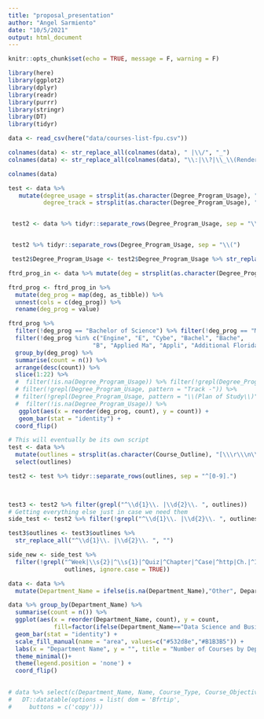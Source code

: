 ```yaml
---
title: "proposal_presentation"
author: "Angel Sarmiento"
date: "10/5/2021"
output: html_document
---
```


```r
knitr::opts_chunk$set(echo = TRUE, message = F, warning = F)
```


```r
library(here)
library(ggplot2)
library(dplyr)
library(readr)
library(purrr)
library(stringr)
library(DT)
library(tidyr)
```

```r
data <- read_csv(here("data/courses-list-fpu.csv"))
```


```r
colnames(data) <- str_replace_all(colnames(data), " |\\/", "_")
colnames(data) <- str_replace_all(colnames(data), "\\:|\\?|\\_\\(Rendered_no_HTML\\)|\\(s\\)", "")

colnames(data)
```

```r
test <- data %>%
   mutate(degree_usage = strsplit(as.character(Degree_Program_Usage), "Bachelor of Science,"),
          degree_track = strsplit(as.character(Degree_Program_Usage), "Track, "))


 test2 <- data %>% tidyr::separate_rows(Degree_Program_Usage, sep = "\\(Program Description\\),") 


 test2 %>% tidyr::separate_rows(Degree_Program_Usage, sep = "\\(")

 test2$Degree_Program_Usage <- test2$Degree_Program_Usage %>% str_replace_all( "Bachelor of Science,|Master of Science,", "")
```


```r
ftrd_prog_in <- data %>% mutate(deg = strsplit(as.character(Degree_Program_Usage), ", |,")) 

ftrd_prog <- ftrd_prog_in %>% 
  mutate(deg_prog = map(deg, as_tibble)) %>% 
  unnest(cols = c(deg_prog)) %>% 
  rename(deg_prog = value)
```


```r
ftrd_prog %>%
  filter(!deg_prog == "Bachelor of Science") %>% filter(!deg_prog == "Master of Science") %>% 
  filter(!deg_prog %in% c("Engine", "E", "Cybe", "Bachel", "Bache", 
                        "B", "Applied Ma", "Appli", "Additional Florida Requirements", "Environm")) %>% 
  group_by(deg_prog) %>% 
  summarise(count = n()) %>%
  arrange(desc(count)) %>% 
  slice(1:22) %>% 
  #  filter(!is.na(Degree_Program_Usage)) %>% filter(!grepl(Degree_Program_Usage, pattern = "Additional")) %>% 
  # filter(!grepl(Degree_Program_Usage, pattern = "Track -")) %>%
  # filter(!grepl(Degree_Program_Usage, pattern = "\\(Plan of Study\\)")) %>% 
  #  filter(!is.na(Degree_Program_Usage)) %>%
   ggplot(aes(x = reorder(deg_prog, count), y = count)) +
   geom_bar(stat = "identity") +
  coord_flip()
```


```r
# This will eventually be its own script
test <- data %>% 
  mutate(outlines = strsplit(as.character(Course_Outline), "[\\\r\\\n\\\t]+")) %>% 
  select(outlines)

test2 <- test %>% tidyr::separate_rows(outlines, sep = "^[0-9].") 


  
test3 <- test2 %>% filter(grepl("^\\d{1}\\. |\\d{2}\\. ", outlines))
# Getting everything else just in case we need them
side_test <- test2 %>% filter(!grepl("^\\d{1}\\. |\\d{2}\\. ", outlines)) 

test3$outlines <- test3$outlines %>% 
  str_replace_all("^\\d{1}\\. |\\d{2}\\. ", "")

side_new <- side_test %>% 
  filter(!grepl("^Week|\\s{2}|^\\s{1}|^Quiz|^Chapter|^Case|^http|Ch.|^Incoterms|Exam|Presentations", 
                outlines, ignore.case = TRUE))

```



```r
data <- data %>% 
  mutate(Department_Name = ifelse(is.na(Department_Name),"Other", Department_Name))
```


```r
data %>% group_by(Department_Name) %>% 
  summarise(count = n()) %>% 
  ggplot(aes(x = reorder(Department_Name, count), y = count,
             fill=factor(ifelse(Department_Name=="Data Science and Business Analytics","Highlighted","Normal")))) +
  geom_bar(stat = "identity") +
  scale_fill_manual(name = "area", values=c("#532d8e","#B1B3B5")) +
  labs(x = "Department Name", y = "", title = "Number of Courses by Department")+
  theme_minimal()+
  theme(legend.position = 'none') +
  coord_flip() 
  
```

```r

# data %>% select(c(Department_Name, Name, Course_Type, Course_Objectives)) %>% 
#   DT::datatable(options = list( dom = 'Bfrtip',
#     buttons = c('copy')))

```





